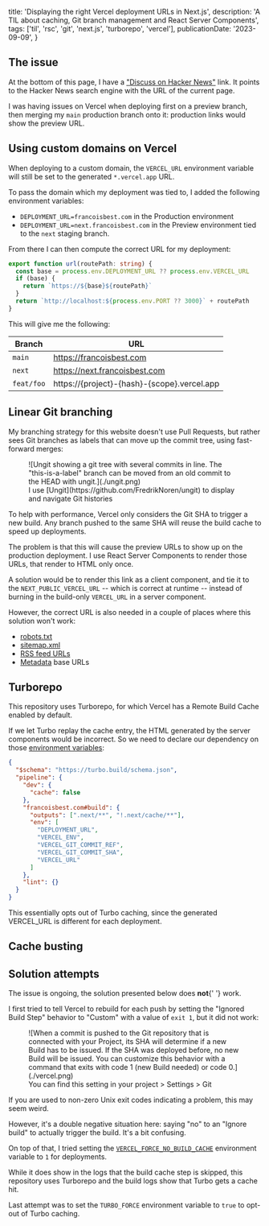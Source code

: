   title: 'Displaying the right Vercel deployment URLs in Next.js',
  description:
    'A TIL about caching, Git branch management and React Server Components',
  tags: ['til', 'rsc', 'git', 'next.js', 'turborepo', 'vercel'],
  publicationDate: '2023-09-09',
}


## The issue

At the bottom of this page, I have a <a href={hnDiscussionUrl(resolve(import.meta.url))}>"Discuss on Hacker News"</a>
link. It points to the Hacker News search engine with the URL of the current
page.

I was having issues on Vercel when deploying first on a preview branch, then
merging my `main` production branch onto it: production links would show the preview URL.

## Using custom domains on Vercel

When deploying to a custom domain, the `VERCEL_URL` environment variable will
still be set to the generated `*.vercel.app` URL.

To pass the domain which my deployment was tied to, I added the following environment variables:

- `DEPLOYMENT_URL=francoisbest.com` in the Production environment
- `DEPLOYMENT_URL=next.francoisbest.com` in the Preview environment tied to the `next` staging branch.

From there I can then compute the correct URL for my deployment:

```ts
export function url(routePath: string) {
  const base = process.env.DEPLOYMENT_URL ?? process.env.VERCEL_URL
  if (base) {
    return `https://${base}${routePath}`
  }
  return `http://localhost:${process.env.PORT ?? 3000}` + routePath
}
```

This will give me the following:

| Branch     | URL                                               |
| ---------- | ------------------------------------------------- |
| `main`     | https://francoisbest.com                          |
| `next`     | https://next.francoisbest.com                     |
| `feat/foo` | https://\{project\}-\{hash\}-\{scope\}.vercel.app |

## Linear Git branching

My branching strategy for this website doesn't use Pull Requests, but rather
sees Git branches as labels that can move up the commit tree, using fast-forward merges:

<figure>
  ![Ungit showing a git tree with several commits in line. The "this-is-a-label"
  branch can be moved from an old commit to the HEAD with ungit.](./ungit.png)
  <figcaption className="text-center">
    I use [Ungit](https://github.com/FredrikNoren/ungit) to display and navigate
    Git histories
  </figcaption>
</figure>

To help with performance, Vercel only considers the Git SHA to trigger a new build.
Any branch pushed to the same SHA will reuse the build cache to speed up deployments.

The problem is that this will cause the preview URLs to show up on the production deployment.
I use React Server Components to render those URLs, that render to HTML only once.

A solution would be to render this link as a client component,
and tie it to the `NEXT_PUBLIC_VERCEL_URL` -- which is correct at runtime --
instead of burning in the build-only `VERCEL_URL` in a server component.

However, the correct URL is also needed in a couple of places where this solution won't work:

- [robots.txt](/robots.txt)
- [sitemap.xml](/sitemap.xml)
- [RSS feed URLs](/posts/feed/rss.xml)
- [Metadata](https://nextjs.org/docs/app/building-your-application/optimizing/metadata) base URLs

## Turborepo

This repository uses Turborepo, for which Vercel has a Remote Build Cache
enabled by default.

If we let Turbo replay the cache entry, the HTML generated by the server components
would be incorrect. So we need to declare our dependency on those
[environment variables](https://turbo.build/repo/docs/core-concepts/caching/environment-variable-inputs):

```json {9-15} title="turbo.json"
{
  "$schema": "https://turbo.build/schema.json",
  "pipeline": {
    "dev": {
      "cache": false
    },
    "francoisbest.com#build": {
      "outputs": [".next/**", "!.next/cache/**"],
      "env": [
        "DEPLOYMENT_URL",
        "VERCEL_ENV",
        "VERCEL_GIT_COMMIT_REF",
        "VERCEL_GIT_COMMIT_SHA",
        "VERCEL_URL"
      ]
    },
    "lint": {}
  }
}
```

This essentially opts out of Turbo caching, since the generated VERCEL_URL is
different for each deployment.

## Cache busting

## Solution attempts

<Note status="warning">
  The issue is ongoing, the solution presented below does <strong>not</strong>{' '}
  work.
</Note>

I first tried to tell Vercel to rebuild for each push by setting the "Ignored Build Step"
behavior to "Custom" with a value of `exit 1`, but it did not work:

<figure>
  ![When a commit is pushed to the Git repository that is connected with your
  Project, its SHA will determine if a new Build has to be issued. If the SHA
  was deployed before, no new Build will be issued. You can customize this
  behavior with a command that exits with code 1 (new Build needed) or code
  0.](./vercel.png)
  <figcaption className="text-center">
    You can find this setting in your project > Settings > Git
  </figcaption>
</figure>

<Note>

If you are used to non-zero Unix exit codes indicating a problem, this may seem
weird.

However, it's a double negative situation here: saying "no" to an "Ignore build" to actually trigger the build.
It's a bit confusing.

</Note>

On top of that, I tried setting the [`VERCEL_FORCE_NO_BUILD_CACHE`](https://vercel.com/docs/deployments/troubleshoot-a-build#managing-build-cache)
environment variable to `1` for deployments.

While it does show in the logs that the build cache step is skipped, this repository uses Turborepo and the build logs show that Turbo gets a cache hit.

Last attempt was to set the `TURBO_FORCE` environment variable to `true` to opt-out of Turbo caching.
